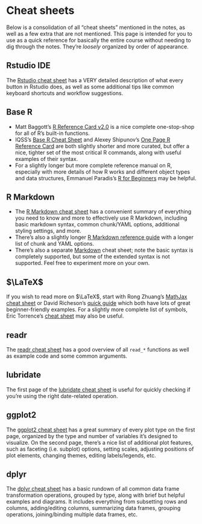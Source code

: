 

# Cheat sheets

Below is a consolidation of all "cheat sheets" mentioned in the notes, as well as a few extra that are not mentioned. This page is intended for you to use as a quick reference for basically the entire course without needing to dig through the notes. They're *loosely* organized by order of appearance.


## Rstudio IDE

The [Rstudio cheat sheet](https://rstudio.github.io/cheatsheets/rstudio-ide.pdf) has a VERY detailed description of what every button in Rstudio does, as well as some additional tips like common keyboard shortcuts and workflow suggestions.


## Base R

 - Matt Baggott's [R Reference Card v2.0](https://cran.r-project.org/doc/contrib/Baggott-refcard-v2.pdf) is a nice complete one-stop-shop for all of R's built-in functions.
 - IQSS's [Base R Cheat Sheet](https://iqss.github.io/dss-workshops/R/Rintro/base-r-cheat-sheet.pdf) and Alexey Shipunov's [One Page R Reference Card](https://herba.msu.ru/shipunov/school/biol_240/en/supp/refcard/rrefc_en.pdf) are both slightly shorter and more curated, but offer a nice, tighter set of the most critical R commands, along with useful examples of their syntax.
 - For a slightly longer but more complete reference manual on R, especially with more details of how R works and different object types and data structures, Emmanuel Paradis's [R for Beginners](https://cran.r-project.org/doc/contrib/Paradis-rdebuts_en.pdf) may be helpful.


## R Markdown

 - The [R Markdown cheat sheet](https://rstudio.github.io/cheatsheets/rmarkdown.pdf) has a convenient summary of everything you need to know and more to effectively use R Markdown, including basic markdown syntax, common chunk/YAML options, additional styling settings, and more.
 - There's also a slightly longer [R Markdown reference guide](https://www.rstudio.com/wp-content/uploads/2015/03/rmarkdown-reference.pdf) with a longer list of chunk and YAML options.
 - There's also a separate [Markdown](https://markdownguide.offshoot.io/cheat-sheet) cheat sheet; note the basic syntax is completely supported, but some of the extended syntax is not supported. Feel free to experiment more on your own.


## $\LaTeX$

If you wish to read more on $\LaTeX$, start with Rong Zhuang's [MathJax cheat sheet](https://jojozhuang.github.io/tutorial/mathjax-cheat-sheet-for-mathematical-notation) or David Richeson's [quick guide](https://users.dickinson.edu/~richesod/latex/latexcheatsheet.pdf) which both have lots of great beginner-friendly examples. For a slightly more complete list of symbols, Eric Torrence's [cheat sheet](https://pages.uoregon.edu/torrence/391/labs/LaTeX-cheat-sheet.pdf) may also be useful. 


## readr

The [readr cheat sheet](https://rstudio.github.io/cheatsheets/data-import.pdf) has a good overview of all `read_*` functions as well as example code and some common arguments.


## lubridate

The first page of the [lubridate cheat sheet](https://rstudio.github.io/cheatsheets/lubridate.pdf) is useful for quickly checking if you're using the right date-related operation.


## ggplot2

The [ggplot2 cheat sheet](https://rstudio.github.io/cheatsheets/data-visualization.pdf) has a great summary of every plot type on the first page, organized by the type and number of variables it's designed to visualize. On the second page, there's a nice list of additional plot features, such as faceting (i.e. subplot) options, setting scales, adjusting positions of plot elements, changing themes, editing labels/legends, etc.


## dplyr

The [dplyr cheat sheet](https://rstudio.github.io/cheatsheets/data-transformation.pdf) has a basic rundown of all common data frame transformation operations, grouped by type, along with brief but helpful examples and diagrams. It includes everything from subsetting rows and columns, adding/editing columns, summarizing data frames, grouping operations, joining/binding multiple data frames, etc.



<!--
https://rstudio.github.io/cheatsheets/
-->
